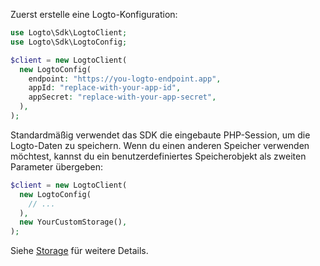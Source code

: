 
Zuerst erstelle eine Logto-Konfiguration:

```php title="index.php"
use Logto\Sdk\LogtoClient;
use Logto\Sdk\LogtoConfig;

$client = new LogtoClient(
  new LogtoConfig(
    endpoint: "https://you-logto-endpoint.app",
    appId: "replace-with-your-app-id",
    appSecret: "replace-with-your-app-secret",
  ),
);
```

<GetAppSecret />

Standardmäßig verwendet das SDK die eingebaute PHP-Session, um die Logto-Daten zu speichern. Wenn du einen anderen Speicher verwenden möchtest, kannst du ein benutzerdefiniertes Speicherobjekt als zweiten Parameter übergeben:

```php title="index.php"
$client = new LogtoClient(
  new LogtoConfig(
    // ...
  ),
  new YourCustomStorage(),
);
```

Siehe [Storage](https://github.com/logto-io/php/blob/master/docs/api/classes/Logto/Sdk/Storage/Storage.md) für weitere Details.
